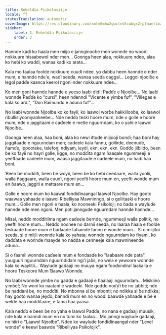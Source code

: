 ```yaml
---
title: Rebeldía Psikolosiije
locale: ff
statusTranslation: automatic
coverImage: https://res.cloudinary.com/xmfm6mhw3gwctndtcubgx2rptnae/image/upload/v1740468922/small_cover_tratado_de_psicologia_revolucionaria_a4c0dca4e0.webp
sidebar:
    label: 3. Rebeldía Psikolosiije
    order: 3
---
```

Hannde kadi ko haala men miijo e jannginooɓe men wonnde no woodi nokkuure hisaabewol nder men... Goonga heen alaa, nokkuure ndee, alaa ko heɓi ko waddi, wanaa kadi ko arata...

Kala mo faalaa foolde nokkuure cuuɗi ndee, yo ɗaɓɓu heen hannde e nder mum, e hannde nde'e, waɗi seeɗa, wanaa seeɗa caggal... Leggol njoolɓe e legol paɗɗe kaanca keerol ngoni nder nokkuure ndee...

Ko men goni hannde hannde e yeeso laabi ɗiɗi: Paɗɗe e Njoolɓe... No laaɓi wonnde Paɗɗe ko "cursi", heen ndenndi "Vicente e yimɓe fuf", "Villegas e kala ko ardi", "Don Raimundo e aduna fuf"...

No laaɓi wonnde Njoolɓe ko ko fayii; ko laawol worɓe hakkiilooɓe, ko laawol ribullisiyooniyankeeɓe... Nde neɗɗo teski hoore mum, nde o golle e hoore mum, nde o jaggitaani e caɗeele e mette nguurndam, ko o yahi e laawol Njoolɓe...

Goonga heen alaa, haa boni, alaa ko newi ittude miijooji bonɗi; haa boni hay jaggitaade e nguurndam men; caɗeele kala fannu, gollirɗe, ɗeenuɗe, ñamɗe, ippooteke, telefoŋ, ndiyam, leydi, ekn, ekn, ekn. Goɗɗo jiiɓiiɗo, ɓeen ɓe ko fayii no hayri golle, ligge, no moɗɗita ngam ñaaqale ngummeeji e yeeftaade caɗeele mum, waasa jaggitaade e caɗeele mum, no haɗi haa boni.

Ɓeen ɓe moɗɗiti, ɓeen ɓe woyii, ɓeen ɓe ko heɓi ceedaare, walla yoolii, walla ñaggaare, walla cuuɗi, ngoni yeefti hoore mum en, yeefti wonde mum en ɓaawo, jaggiti e mettaare mum en...

Golle e hoore mum ko kaawal fondiɗinaangal laawol Njoolɓe. Hay gooto waawaa yahaade e laawol Ribelliyaa Mawninngo, si o gollitaaki e hoore mum... Golle men ngoni e haala, ko nooneeki Psikoloji; no ɓada e waylude hannde nde men ngoni. Men poti janngude nguurndam hannde hannde...

Misal, neɗɗo moɗɗitiima ngam caɗeele ɓernde, ngummeeji walla politik, no yeefti hoore mum... Neɗɗo noonee no darnii seeɗa, no laaraa haala e foolde teskaade hoore mum e ɓadaade fahamde fannu e wonde mum... Si o miijitoi seeɗa, si o miijii wonnde kala ko yahata; wonnde nguurndam ko fiyami, ko daɗɗata e wonnde maayde no nadda e cenneeje kala mawnineende aduna...

Si o faamii wonnde caɗeele mum e fondaaɗe ko "laabaare nde pata", yuuguuri nguurndam nguurndiɗam ngi'i jaɓii, no wela e yewoore wonnde kala ko waylitii... Waylude gaɗaaji no muuya ngam fooɗondiral laakalla e hoore Teskoore Mum Ɓaawo Wonnde.

No laaɓi wonnde yimɓe no gadda e gaɗaaji e haalaaji nguurndam... Miskiino yimɓe!; No woni ko naatani e waɗeeki. Nde goɗɗo noƴƴi ɓe no jaɓɓiti; nde ɓe naddani ɓe, no moɗɗiti. No mbonna si ɓe mbonti; no ndikka si ɓe ndikka; hay gooto wanaa jeyɗo; banndi mum en no woodi baawɗe yahaade e ɓe e welde haa moɗɗitaare, e tama haa yaasa.

Kala neɗɗo e ɓeen ɓe no yaha e laawol Paɗɗe, no nana e gaɗaaji muusik, nde kala e banndi mum en no tumi ko faalaa... Mo janngi waylude gaɗaaji, no hiiri e "Laawol Njoolɓe". Ndee ko waylude fondiɗinaangal nder "Level wonde" e keewi ɓaawde "Ribelliyaa Psikolojik".

